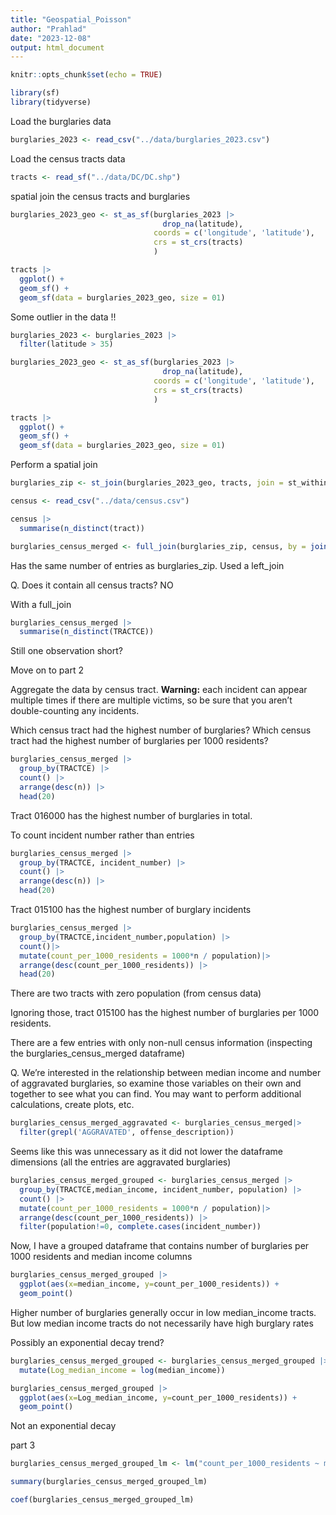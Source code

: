 ```yaml
---
title: "Geospatial_Poisson"
author: "Prahlad"
date: "2023-12-08"
output: html_document
---
```


```r
knitr::opts_chunk$set(echo = TRUE)
```


```r
library(sf)
library(tidyverse)
```

Load the burglaries data

```r
burglaries_2023 <- read_csv("../data/burglaries_2023.csv")
```
Load the census tracts data

```r
tracts <- read_sf("../data/DC/DC.shp")
```

spatial join the census tracts and burglaries

```r
burglaries_2023_geo <- st_as_sf(burglaries_2023 |> 
                                  drop_na(latitude),
                                coords = c('longitude', 'latitude'),
                                crs = st_crs(tracts)
                                )
```



```r
tracts |> 
  ggplot() +
  geom_sf() +
  geom_sf(data = burglaries_2023_geo, size = 01)
```
Some outlier in the data !!
```r
burglaries_2023 <- burglaries_2023 |>
  filter(latitude > 35)
```

```r
burglaries_2023_geo <- st_as_sf(burglaries_2023 |> 
                                  drop_na(latitude),
                                coords = c('longitude', 'latitude'),
                                crs = st_crs(tracts)
                                )
```

```r
tracts |> 
  ggplot() +
  geom_sf() +
  geom_sf(data = burglaries_2023_geo, size = 01)
```
Perform a spatial join


```r
burglaries_zip <- st_join(burglaries_2023_geo, tracts, join = st_within)
```


```r
census <- read_csv("../data/census.csv")
```
```r
census |>
  summarise(n_distinct(tract))
```



```r
burglaries_census_merged <- full_join(burglaries_zip, census, by = join_by(TRACTCE == tract))
```

Has the same number of entries as burglaries_zip. Used a left_join

Q. Does it contain all census tracts?
NO

With a full_join 

```r
burglaries_census_merged |>
  summarise(n_distinct(TRACTCE))
```
Still one observation short? 


Move on to part 2


Aggregate the data by census tract. **Warning:** each incident can appear multiple times if there are multiple victims, so be sure that you aren't double-counting any incidents.



Which census tract had the highest number of burglaries? Which census tract had the highest number of burglaries per 1000 residents?


```r
burglaries_census_merged |>
  group_by(TRACTCE) |>
  count() |>
  arrange(desc(n)) |>
  head(20)
```


Tract 016000 has the highest number of burglaries in total.

To count incident number rather than entries

```r
burglaries_census_merged |>
  group_by(TRACTCE, incident_number) |>
  count() |>
  arrange(desc(n)) |>
  head(20)
```
Tract 015100 has the highest number of burglary incidents


```r
burglaries_census_merged |>
  group_by(TRACTCE,incident_number,population) |>
  count()|>
  mutate(count_per_1000_residents = 1000*n / population)|>
  arrange(desc(count_per_1000_residents)) |>
  head(20)
```
There are two tracts with zero population (from census data)

Ignoring those, tract 015100 has the highest number of burglaries per 1000 residents.



There are a few entries with only non-null census information (inspecting the burglaries_census_merged dataframe)

Q. We're interested in the relationship between median income and number of aggravated burglaries, so examine those variables on their own and together to see what you can find. You may want to perform additional calculations, create plots, etc.

```r
burglaries_census_merged_aggravated <- burglaries_census_merged|>
  filter(grepl('AGGRAVATED', offense_description))
```
Seems like this was unnecessary as it did not lower the dataframe dimensions (all the entries are aggravated burglaries)

```r
burglaries_census_merged_grouped <- burglaries_census_merged |>
  group_by(TRACTCE,median_income, incident_number, population) |>
  count() |>
  mutate(count_per_1000_residents = 1000*n / population)|>
  arrange(desc(count_per_1000_residents)) |>
  filter(population!=0, complete.cases(incident_number))
```

Now, I have a grouped dataframe that contains number of burglaries per 1000 residents and median income columns


```r
burglaries_census_merged_grouped |>
  ggplot(aes(x=median_income, y=count_per_1000_residents)) +
  geom_point()
```

Higher number of burglaries generally occur in low median_income tracts. But low median income tracts do not necessarily have high burglary rates

Possibly an exponential decay trend?

```r
burglaries_census_merged_grouped <- burglaries_census_merged_grouped |>
  mutate(Log_median_income = log(median_income))
```

```r
burglaries_census_merged_grouped |>
  ggplot(aes(x=Log_median_income, y=count_per_1000_residents)) +
  geom_point()
```
Not an exponential decay

part 3


```r
burglaries_census_merged_grouped_lm <- lm("count_per_1000_residents ~ median_income", data = burglaries_census_merged_grouped)
```


```r
summary(burglaries_census_merged_grouped_lm)
```
```r
coef(burglaries_census_merged_grouped_lm)
```
